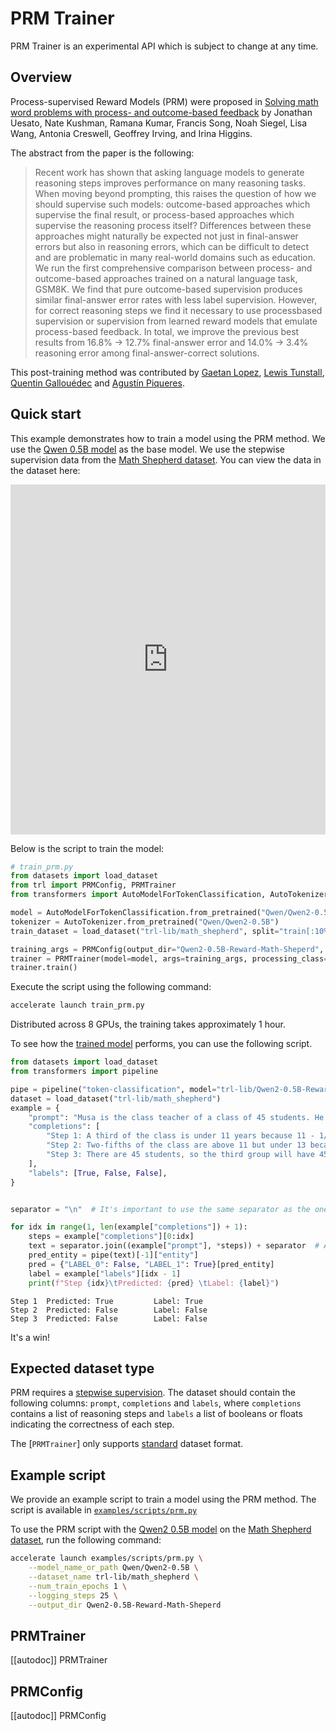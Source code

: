 # PRM Trainer

<Tip warning={true}>

PRM Trainer is an experimental API which is subject to change at any time.

</Tip>

## Overview

Process-supervised Reward Models (PRM) were proposed in [Solving math word problems with process- and outcome-based feedback](https://huggingface.co/papers/2211.14275) by Jonathan Uesato, Nate Kushman, Ramana Kumar, Francis Song, Noah Siegel, Lisa Wang, Antonia Creswell, Geoffrey Irving, and Irina Higgins.

The abstract from the paper is the following:

> Recent work has shown that asking language models to generate reasoning steps improves performance on many reasoning tasks. When moving beyond prompting, this raises the question of how we should supervise such models: outcome-based approaches which supervise the final result, or process-based approaches which supervise the reasoning process itself? Differences between these approaches might naturally be expected not just in final-answer errors but also in reasoning errors, which can be difficult to detect and are problematic in many real-world domains such as education. We run the first comprehensive comparison between process- and outcome-based approaches trained on a natural language task, GSM8K. We find that pure outcome-based supervision produces similar final-answer error rates with less label supervision. However, for correct reasoning steps we find it necessary to use processbased supervision or supervision from learned reward models that emulate process-based feedback. In total, we improve the previous best results from 16.8% → 12.7% final-answer error and 14.0% → 3.4% reasoning error among final-answer-correct solutions.

This post-training method was contributed by [Gaetan Lopez](https://github.com/gaetanlop), [Lewis Tunstall](https://huggingface.co/lewtun), [Quentin Gallouédec](https://huggingface.co/qgallouedec) and [Agustín Piqueres](https://huggingface.co/plaguss).


## Quick start

This example demonstrates how to train a model using the PRM method. We use the [Qwen 0.5B model](https://huggingface.co/Qwen/Qwen2-0.5B) as the base model. We use the stepwise supervision data from the [Math Shepherd dataset](https://huggingface.co/datasets/trl-lib/math_shepherd). You can view the data in the dataset here:

<iframe
  src="https://huggingface.co/datasets/trl-lib/math_shepherd/embed/viewer/default/train?row=0"
  frameborder="0"
  width="100%"
  height="560px"
></iframe>

Below is the script to train the model:

```python
# train_prm.py
from datasets import load_dataset
from trl import PRMConfig, PRMTrainer
from transformers import AutoModelForTokenClassification, AutoTokenizer

model = AutoModelForTokenClassification.from_pretrained("Qwen/Qwen2-0.5B", num_labels=2)
tokenizer = AutoTokenizer.from_pretrained("Qwen/Qwen2-0.5B")
train_dataset = load_dataset("trl-lib/math_shepherd", split="train[:10%]")

training_args = PRMConfig(output_dir="Qwen2-0.5B-Reward-Math-Sheperd", logging_steps=10)
trainer = PRMTrainer(model=model, args=training_args, processing_class=tokenizer, train_dataset=train_dataset)
trainer.train()
```

Execute the script using the following command:

```bash
accelerate launch train_prm.py
```

Distributed across 8 GPUs, the training takes approximately 1 hour.

To see how the [trained model](https://huggingface.co/trl-lib/Qwen2-0.5B-Reward-Math-Sheperd) performs, you can use the following script.


```python
from datasets import load_dataset
from transformers import pipeline

pipe = pipeline("token-classification", model="trl-lib/Qwen2-0.5B-Reward-Math-Sheperd")
dataset = load_dataset("trl-lib/math_shepherd")
example = {
    "prompt": "Musa is the class teacher of a class of 45 students. He wants to split them into three groups by age. If a third of the class is under 11 years, and two-fifths are above 11 but under 13, how many students will be in the third group (13 years and above)?",
    "completions": [
        "Step 1: A third of the class is under 11 years because 11 - 1/3 = <<11-1/3=7>>7.",
        "Step 2: Two-fifths of the class are above 11 but under 13 because 2/5 * 11 = <<2/5*11=8>>8.",
        "Step 3: There are 45 students, so the third group will have 45 - 7 - 8 = <<45-7-8=20>>20 students. The answer is: 20",
    ],
    "labels": [True, False, False],
}


separator = "\n"  # It's important to use the same separator as the one used during training

for idx in range(1, len(example["completions"]) + 1):
    steps = example["completions"][0:idx]
    text = separator.join((example["prompt"], *steps)) + separator  # Add a separator between the prompt and each steps
    pred_entity = pipe(text)[-1]["entity"]
    pred = {"LABEL_0": False, "LABEL_1": True}[pred_entity]
    label = example["labels"][idx - 1]
    print(f"Step {idx}\tPredicted: {pred} \tLabel: {label}")
```

```
Step 1  Predicted: True         Label: True
Step 2  Predicted: False        Label: False
Step 3  Predicted: False        Label: False
```

It's a win!

## Expected dataset type

PRM requires a [stepwise supervision](dataset_formats#stepwise-supervision).
The dataset should contain the following columns: `prompt`, `completions` and `labels`, where `completions` contains a list of reasoning steps and `labels` a list of booleans or floats indicating the correctness of each step.

The [`PRMTrainer`] only supports [standard](dataset_formats#standard) dataset format.

## Example script

We provide an example script to train a model using the PRM method. The script is available in [`examples/scripts/prm.py`](https://github.com/huggingface/trl/blob/main/examples/scripts/prm.py)

To use the PRM script with the [Qwen2 0.5B model](https://huggingface.co/Qwen/Qwen2-0.5B) on the [Math Shepherd dataset](https://huggingface.co/datasets/trl-lib/math_shepherd), run the following command:

```bash
accelerate launch examples/scripts/prm.py \
    --model_name_or_path Qwen/Qwen2-0.5B \
    --dataset_name trl-lib/math_shepherd \
    --num_train_epochs 1 \
    --logging_steps 25 \
    --output_dir Qwen2-0.5B-Reward-Math-Sheperd
```

## PRMTrainer

[[autodoc]] PRMTrainer

## PRMConfig

[[autodoc]] PRMConfig
